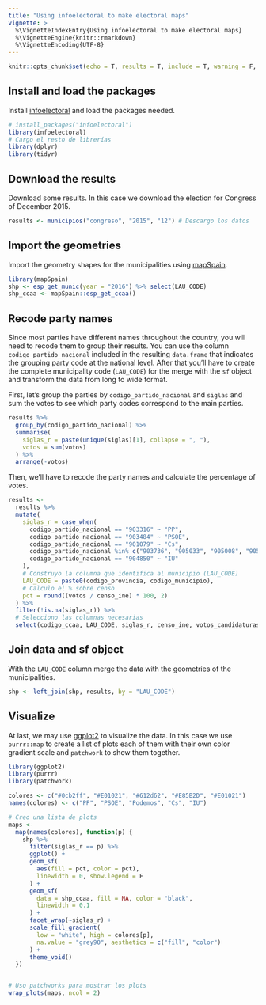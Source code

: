 ```yaml
---
title: "Using infoelectoral to make electoral maps"
vignette: >
  %\VignetteIndexEntry{Using infoelectoral to make electoral maps}
  %\VignetteEngine{knitr::rmarkdown}
  %\VignetteEncoding{UTF-8}
---
```


 
```r
knitr::opts_chunk$set(echo = T, results = T, include = T, warning = F, message = F)
```


## Install and load the packages

Install [infoelectoral](https://ropenspain.github.io/infoelectoral/) and load the packages needed.

```r
# install_packages("infoelectoral")
library(infoelectoral)
# Cargo el resto de librerías
library(dplyr)
library(tidyr)
```

## Download the results

Download some results. In this case we download the election for Congress of December 2015.
```r
results <- municipios("congreso", "2015", "12") # Descargo los datos
```


## Import the geometries
Import the geometry shapes for the municipalities using [mapSpain](https://github.com/rOpenSpain/mapSpain). 

```r
library(mapSpain)
shp <- esp_get_munic(year = "2016") %>% select(LAU_CODE)
shp_ccaa <- mapSpain::esp_get_ccaa()
```


## Recode party names
Since most parties have different names throughout the country, you will need to recode them to group their results. You can use the column `codigo_partido_nacional` included in the resulting `data.frame` that indicates the grouping party code at the national level. After that you'll have to create the complete municipality code (`LAU_CODE`) for the merge with the `sf` object and transform the data from long to wide format.

First, let's group the parties by `codigo_partido_nacional` and `siglas` and sum the votes to see which party codes correspond to the main parties.
```r
results %>%
  group_by(codigo_partido_nacional) %>%
  summarise(
    siglas_r = paste(unique(siglas)[1], collapse = ", "),
    votos = sum(votos)
  ) %>%
  arrange(-votos)
```

Then, we'll have to recode the party names and calculate the percentage of votes.

```r
results <-
  results %>%
  mutate(
    siglas_r = case_when(
      codigo_partido_nacional == "903316" ~ "PP",
      codigo_partido_nacional == "903484" ~ "PSOE",
      codigo_partido_nacional == "901079" ~ "Cs",
      codigo_partido_nacional %in% c("903736", "905033", "905008", "905041") ~ "Podemos",
      codigo_partido_nacional == "904850" ~ "IU"
    ),
    # Construyo la columna que identifica al municipio (LAU_CODE)
    LAU_CODE = paste0(codigo_provincia, codigo_municipio),
    # Calculo el % sobre censo
    pct = round((votos / censo_ine) * 100, 2)
  ) %>%
  filter(!is.na(siglas_r)) %>%
  # Selecciono las columnas necesarias
  select(codigo_ccaa, LAU_CODE, siglas_r, censo_ine, votos_candidaturas, pct)
```


## Join data and sf object
With the `LAU_CODE` column merge the data with the geometries of the municipalities.

```r
shp <- left_join(shp, results, by = "LAU_CODE")
```

## Visualize

At last, we may use [ggplot2](https://ggplot2.tidyverse.org/) to visualize the data. In this case we use `purrr::map` to create a list of plots each of them with their own color gradient scale and `patchwork` to show them together.

```r
library(ggplot2)
library(purrr)
library(patchwork)

colores <- c("#0cb2ff", "#E01021", "#612d62", "#E85B2D", "#E01021")
names(colores) <- c("PP", "PSOE", "Podemos", "Cs", "IU")

# Creo una lista de plots
maps <-
  map(names(colores), function(p) {
    shp %>%
      filter(siglas_r == p) %>%
      ggplot() +
      geom_sf(
        aes(fill = pct, color = pct),
        linewidth = 0, show.legend = F
      ) +
      geom_sf(
        data = shp_ccaa, fill = NA, color = "black",
        linewidth = 0.1
      ) +
      facet_wrap(~siglas_r) +
      scale_fill_gradient(
        low = "white", high = colores[p],
        na.value = "grey90", aesthetics = c("fill", "color")
      ) +
      theme_void()
  })


# Uso patchworks para mostrar los plots
wrap_plots(maps, ncol = 2)
```

